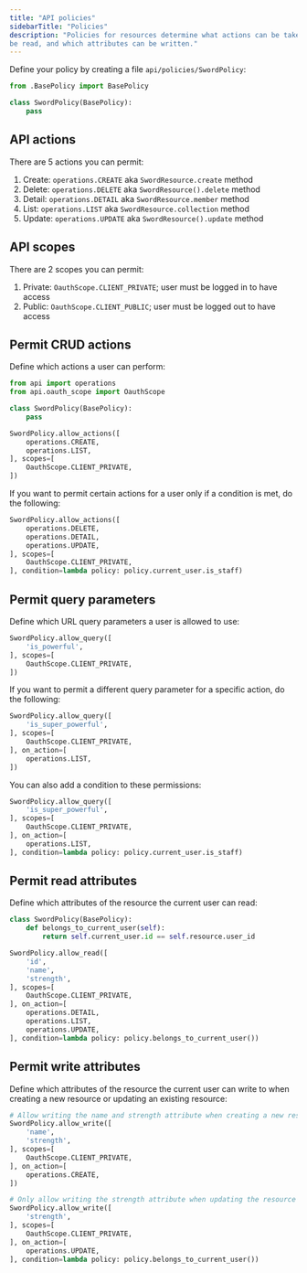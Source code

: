 ```yaml
---
title: "API policies"
sidebarTitle: "Policies"
description: "Policies for resources determine what actions can be taken on the resource, what attributes can
be read, and which attributes can be written."
---
```


Define your policy by creating a file `api/policies/SwordPolicy`:

```python
from .BasePolicy import BasePolicy

class SwordPolicy(BasePolicy):
    pass
```

## API actions

There are 5 actions you can permit:

1. Create: `operations.CREATE` aka `SwordResource.create` method
1. Delete: `operations.DELETE` aka `SwordResource().delete` method
1. Detail: `operations.DETAIL` aka `SwordResource.member` method
1. List: `operations.LIST` aka `SwordResource.collection` method
1. Update: `operations.UPDATE` aka `SwordResource().update` method

## API scopes

There are 2 scopes you can permit:

1. Private: `OauthScope.CLIENT_PRIVATE`; user must be logged in to have access
1. Public: `OauthScope.CLIENT_PUBLIC`; user must be logged out to have access

## Permit CRUD actions

Define which actions a user can perform:

```python
from api import operations
from api.oauth_scope import OauthScope

class SwordPolicy(BasePolicy):
    pass

SwordPolicy.allow_actions([
    operations.CREATE,
    operations.LIST,
], scopes=[
    OauthScope.CLIENT_PRIVATE,
])
```

If you want to permit certain actions for a user only if a condition is met, do the following:

```python
SwordPolicy.allow_actions([
    operations.DELETE,
    operations.DETAIL,
    operations.UPDATE,
], scopes=[
    OauthScope.CLIENT_PRIVATE,
], condition=lambda policy: policy.current_user.is_staff)
```

## Permit query parameters
Define which URL query parameters a user is allowed to use:

```python
SwordPolicy.allow_query([
    'is_powerful',
], scopes=[
    OauthScope.CLIENT_PRIVATE,
])
```

If you want to permit a different query parameter for a specific action, do the following:

```python
SwordPolicy.allow_query([
    'is_super_powerful',
], scopes=[
    OauthScope.CLIENT_PRIVATE,
], on_action=[
    operations.LIST,
])
```

You can also add a condition to these permissions:

```python
SwordPolicy.allow_query([
    'is_super_powerful',
], scopes=[
    OauthScope.CLIENT_PRIVATE,
], on_action=[
    operations.LIST,
], condition=lambda policy: policy.current_user.is_staff)
```

## Permit read attributes
Define which attributes of the resource the current user can read:

```python
class SwordPolicy(BasePolicy):
    def belongs_to_current_user(self):
        return self.current_user.id == self.resource.user_id

SwordPolicy.allow_read([
    'id',
    'name',
    'strength',
], scopes=[
    OauthScope.CLIENT_PRIVATE,
], on_action=[
    operations.DETAIL,
    operations.LIST,
    operations.UPDATE,
], condition=lambda policy: policy.belongs_to_current_user())
```

## Permit write attributes
Define which attributes of the resource the current user can write to when creating a new
resource or updating an existing resource:

```python
# Allow writing the name and strength attribute when creating a new resource
SwordPolicy.allow_write([
    'name',
    'strength',
], scopes=[
    OauthScope.CLIENT_PRIVATE,
], on_action=[
    operations.CREATE,
])

# Only allow writing the strength attribute when updating the resource
SwordPolicy.allow_write([
    'strength',
], scopes=[
    OauthScope.CLIENT_PRIVATE,
], on_action=[
    operations.UPDATE,
], condition=lambda policy: policy.belongs_to_current_user())
```
